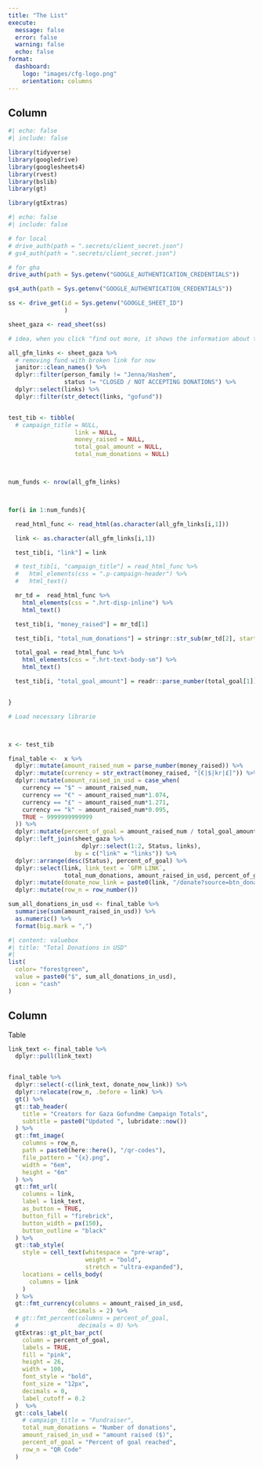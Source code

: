 ```yaml
---
title: "The List"
execute:
  message: false
  error: false
  warning: false
  echo: false
format:
  dashboard:
    logo: "images/cfg-logo.png"
    orientation: columns
---
```



## Column 



```r
#| echo: false
#| include: false

library(tidyverse)
library(googledrive)
library(googlesheets4)
library(rvest)
library(bslib)
library(gt)

library(gtExtras)


```

```r

#| echo: false
#| include: false

# for local
# drive_auth(path = ".secrets/client_secret.json")
# gs4_auth(path = ".secrets/client_secret.json")

# for gha
drive_auth(path = Sys.getenv("GOOGLE_AUTHENTICATION_CREDENTIALS"))

gs4_auth(path = Sys.getenv("GOOGLE_AUTHENTICATION_CREDENTIALS"))

ss <- drive_get(id = Sys.getenv("GOOGLE_SHEET_ID") 
                )

sheet_gaza <- read_sheet(ss)

# idea, when you click "find out more, it shows the information about the family on the right side of the dashboar

```

```r


all_gfm_links <- sheet_gaza %>% 
  # removing fund with broken link for now
  janitor::clean_names() %>% 
  dplyr::filter(person_family != "Jenna/Hashem",
                status != "CLOSED / NOT ACCEPTING DONATIONS") %>%   
  dplyr::select(links) %>% 
  dplyr::filter(str_detect(links, "gofund"))


test_tib <- tibble(
  # campaign_title = NULL,
                   link = NULL,
                   money_raised = NULL,
                   total_goal_amount = NULL,
                   total_num_donations = NULL)



num_funds <- nrow(all_gfm_links)



for(i in 1:num_funds){

  read_html_func <- read_html(as.character(all_gfm_links[i,1]))

  link <- as.character(all_gfm_links[i,1])

  test_tib[i, "link"] = link

  # test_tib[i, "campaign_title"] = read_html_func %>%
  #   html_elements(css = ".p-campaign-header") %>%
  #   html_text()

  mr_td =  read_html_func %>%
    html_elements(css = ".hrt-disp-inline") %>%
    html_text()

  test_tib[i, "money_raised"] = mr_td[1]

  test_tib[i, "total_num_donations"] = stringr::str_sub(mr_td[2], start = 2L, end = -2L)

  total_goal = read_html_func %>%
    html_elements(css = ".hrt-text-body-sm") %>%
    html_text()

  test_tib[i, "total_goal_amount"] = readr::parse_number(total_goal[1])


}

```

```r

# Load necessary librarie




```


```r


x <- test_tib

final_table <-  x %>% 
  dplyr::mutate(amount_raised_num = parse_number(money_raised)) %>% 
  dplyr::mutate(currency = str_extract(money_raised, "[€|$|kr|£]")) %>% 
  dplyr::mutate(amount_raised_in_usd = case_when(
    currency == "$" ~ amount_raised_num,
    currency == "€" ~ amount_raised_num*1.074,
    currency == "£" ~ amount_raised_num*1.271,
    currency == "k" ~ amount_raised_num*0.095,
    TRUE ~ 9999999999999
  )) %>% 
  dplyr::mutate(percent_of_goal = amount_raised_num / total_goal_amount) %>% 
  dplyr::left_join(sheet_gaza %>% 
                     dplyr::select(1:2, Status, links),
                   by = c("link" = "links")) %>% 
  dplyr::arrange(desc(Status), percent_of_goal) %>%  
  dplyr::select(link, link_text = `GFM LINK`,
                total_num_donations, amount_raised_in_usd, percent_of_goal) %>% 
  dplyr::mutate(donate_now_link = paste0(link, "/donate?source=btn_donate")) %>% 
  dplyr::mutate(row_n = row_number())

sum_all_donations_in_usd <- final_table %>%
  summarise(sum(amount_raised_in_usd)) %>%
  as.numeric() %>%
  format(big.mark = ",")

```


```r
#| content: valuebox
#| title: "Total Donations in USD"
#| 
list(
  color= "forestgreen",
  value = paste0("$", sum_all_donations_in_usd),
  icon = "cash"
)
```



## Column 

Table

```r


link_text <- final_table %>% 
  dplyr::pull(link_text)


final_table %>% 
  dplyr::select(-c(link_text, donate_now_link)) %>% 
  dplyr::relocate(row_n, .before = link) %>% 
  gt() %>% 
  gt::tab_header(
    title = "Creators for Gaza Gofundme Campaign Totals",
    subtitle = paste0("Updated ", lubridate::now())
  ) %>% 
  gt::fmt_image(
    columns = row_n,
    path = paste0(here::here(), "/qr-codes"),
    file_pattern = "{x}.png",
    width = "6em",
    height = "6m"
  ) %>% 
  gt::fmt_url(
    columns = link, 
    label = link_text,
    as_button = TRUE,
    button_fill = "firebrick",
    button_width = px(150),
    button_outline = "black"
  ) %>% 
  gt::tab_style(
    style = cell_text(whitespace = "pre-wrap",
                      weight = "bold",
                      stretch = "ultra-expanded"),
    locations = cells_body(
      columns = link
    )
  ) %>% 
  gt::fmt_currency(columns = amount_raised_in_usd,
                 decimals = 2) %>% 
  # gt::fmt_percent(columns = percent_of_goal,
  #                 decimals = 0) %>%
  gtExtras::gt_plt_bar_pct(
    column = percent_of_goal,
    labels = TRUE,
    fill = "pink",
    height = 26,
    width = 100,
    font_style = "bold",
    font_size = "12px",
    decimals = 0,
    label_cutoff = 0.2
  )  %>% 
  gt::cols_label(
    # campaign_title = "Fundraiser",
    total_num_donations = "Number of donations",
    amount_raised_in_usd = "amount raised ($)",
    percent_of_goal = "Percent of goal reached",
    row_n = "QR Code"
  )


```




